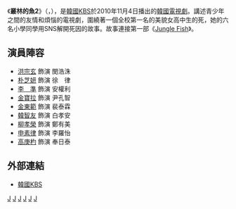 {{Infobox Television
| show_name         = 叢林的魚2
| original_name      = {{lang|ko|정글피쉬 2}}
| image                = [[File:Jungle_Fish_2.jpg|250px]]
| caption              = 
| genre                = 
| format               = 
| creator              = 
| developer            = 
| writer               = 
| director             = 
| creative_director    = 
| presenter            = 
| starring             = 
| theme_song           = 
| opentheme            =  
| endtheme             = 
| composer             = 
| country              = {{KOR}}
| language             = [[韓語|韓語]]
| num_episodes         = 
| location             =
| runtime              = 
| company              = 
| distributor          = 
| channel              = [[韓國放送公社|KBS]]
| first_run            = {{KOR}}
| first_aired          = {{start date|2010|11|4}}
| last_aired           = {{end date|2010|12|30}}
| preceded_by          = [[Jungle_Fish|Jungle Fish]]
| followed_by          = 
| related              = 
| website              = http://www.kbs.co.kr/drama/fish2/
}}

《'''叢林的魚2'''》（{{lang-ko|'''정글피쉬 2'''}}，{{lang-en|'''Jungle Fish 2'''}}），是[[韓國|韓國]][[韓國放送公社|KBS]]於2010年11月4日播出的[[韓國電視劇|韓國電視劇]]。講述青少年之間的友情和煩惱的電視劇，圍繞著一個全校第一名的美貌女高中生的死，她的六名小學同學用SNS解開死因的故事。故事連接第一部《[[Jungle_Fish|Jungle Fish]]》。

== 演員陣容 ==
*[[洪宗玄|洪宗玄]] 飾演 閔浩洙
*[[朴芝妍|朴芝妍]] 飾演 徐　律
*[[李準_(歌手)|李　準]] 飾演 安權利
*[[金寶拉|金寶拉]] 飾演 尹孔智
*[[金東範|金東範]] 飾演 裴泰霖
*[[韓智友|韓智友]] 飾演 白孝安
*[[柳孝榮|柳孝榮]] 飾演 鄭有美
*[[申素律|申素律]] 飾演 李羅怡
*[[高庚杓|高庚杓]] 飾演 奉日泰

== 外部連結 ==
*[http://www.kbs.co.kr/drama/fish2/ 韓國KBS]{{Wayback|url=http://www.kbs.co.kr/drama/fish2/ |date=20100924070752 }}{{ko}}

{{電視節目的變遷
|電視台= {{SIN}} [[娛家戲劇台|星和娛家戲劇台]]
|播放檔次= 星期六 21:30 - 23:45 
|節目名稱= 丛林的鱼2<br/>（2012年10月27日 - 2012年11月17日）<br /><font color="green">PG</font> 
|上一節目= [[噗通噗通…_他和她的心跳聲|听见他的心跳]]<br/>(2012年8月18日 - 2012年10月20日) 
|下一節目= [[擁抱太陽的月亮|捧日之月]]<br />（2012年11月24日 - 2013年1月26日）
}}

[[Category:2010年韓國電視劇集|J]]
[[Category:KBS電視劇|J]]
[[Category:韓國校園劇|J]]
[[Category:韓國推理劇|J]]
[[Category:初級中學背景電視劇|J]]
[[Category:美亞電視外購劇集|J]]